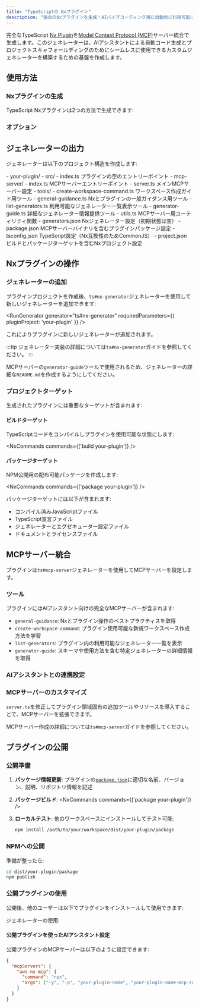 ```yaml
---
title: "TypeScriptの Nxプラグイン"
description: "独自のNxプラグインを生成！AIバイブコーディング用に自動的に利用可能になるカスタムジェネレーターを構築"
---
```





完全なTypeScript [Nx Plugin](https://nx.dev/extending-nx/intro/getting-started)を[Model Context Protocol (MCP)](https://modelcontextprotocol.io/)サーバー統合で生成します。このジェネレーターは、AIアシスタントによる自動コード生成とプロジェクトスキャフォールディングのためにシームレスに使用できるカスタムジェネレーターを構築するための基盤を作成します。

## 使用方法

### Nxプラグインの生成

TypeScript Nxプラグインは2つの方法で生成できます:

<RunGenerator generator="ts#nx-plugin" />

### オプション

<GeneratorParameters generator="ts#nx-plugin" />

## ジェネレーターの出力

ジェネレーターは以下のプロジェクト構造を作成します:

<FileTree>
- your-plugin/
  - src/
    - index.ts プラグインの空のエントリーポイント
    - mcp-server/
      - index.ts MCPサーバーエントリーポイント
      - server.ts メインMCPサーバー設定
      - tools/
        - create-workspace-command.ts ワークスペース作成ガイド用ツール
        - general-guidance.ts Nxとプラグインの一般ガイダンス用ツール
        - list-generators.ts 利用可能なジェネレーター一覧表示ツール
        - generator-guide.ts 詳細なジェネレーター情報提供ツール
      - utils.ts MCPサーバー用ユーティリティ関数
  - generators.json Nxジェネレーター設定（初期状態は空）
  - package.json MCPサーバーバイナリを含むプラグインパッケージ設定
  - tsconfig.json TypeScript設定（Nx互換性のためCommonJS）
  - project.json ビルドとパッケージターゲットを含むNxプロジェクト設定
</FileTree>

## Nxプラグインの操作

### ジェネレーターの追加

プラグインプロジェクトを作成後、<Link path="/guides/ts-nx-generator">`ts#nx-generator`</Link>ジェネレーターを使用して新しいジェネレーターを追加できます:

<RunGenerator generator="ts#nx-generator" requiredParameters={{ pluginProject: 'your-plugin' }} />

これによりプラグインに新しいジェネレーターが追加されます。

:::tip
ジェネレーター実装の詳細については<Link path="/guides/ts-nx-generator">`ts#nx-generator`ガイド</Link>を参照してください。
:::

MCPサーバーの`generator-guide`ツールで使用されるため、ジェネレーターの詳細な`README.md`を作成するようにしてください。

### プロジェクトターゲット

生成されたプラグインには重要なターゲットが含まれます:

#### ビルドターゲット
TypeScriptコードをコンパイルしプラグインを使用可能な状態にします:

<NxCommands commands={['build your-plugin']} />

#### パッケージターゲット
NPM公開用の配布可能パッケージを作成します:

<NxCommands commands={['package your-plugin']} />

パッケージターゲットには以下が含まれます:
- コンパイル済みJavaScriptファイル
- TypeScript宣言ファイル
- ジェネレーターとエグゼキューター設定ファイル
- ドキュメントとライセンスファイル

## MCPサーバー統合

プラグインは<Link path="/guides/ts-mcp-server">`ts#mcp-server`</Link>ジェネレーターを使用してMCPサーバーを設定します。

### ツール

プラグインにはAIアシスタント向けの完全なMCPサーバーが含まれます:

- `general-guidance`: Nxとプラグイン操作のベストプラクティスを取得
- `create-workspace-command`: プラグイン使用可能な新規ワークスペース作成方法を学習
- `list-generators`: プラグイン内の利用可能なジェネレーター一覧を表示
- `generator-guide`: スキーマや使用方法を含む特定ジェネレーターの詳細情報を取得

### AIアシスタントとの連携設定

<Snippet name="mcp/configuration" parentHeading="Configuring with AI Assistants" />

### MCPサーバーのカスタマイズ

`server.ts`を修正してプラグイン領域固有の追加ツールやリソースを導入することで、MCPサーバーを拡張できます。

MCPサーバー作成の詳細については<Link path="/guides/ts-mcp-server">`ts#mcp-server`ガイド</Link>を参照してください。

## プラグインの公開

### 公開準備

1. **パッケージ情報更新**: プラグインの[`package.json`](https://docs.npmjs.com/cli/v10/configuring-npm/package-json)に適切な名前、バージョン、説明、リポジトリ情報を記述

2. **パッケージビルド**:
   <NxCommands commands={['package your-plugin']} />

3. **ローカルテスト**: 他のワークスペースにインストールしてテスト可能:
   ```bash
   npm install /path/to/your/workspace/dist/your-plugin/package
   ```

### NPMへの公開

準備が整ったら:

```bash
cd dist/your-plugin/package
npm publish
```

### 公開プラグインの使用

公開後、他のユーザーは以下でプラグインをインストールして使用できます:

<InstallCommand pkg="your-plugin-name" />

ジェネレーターの使用:

<RunGenerator namespace="your-plugin-name" generator="your-generator-name" />

#### 公開プラグインを使ったAIアシスタント設定

公開プラグインのMCPサーバーは以下のように設定できます:

```json {3-6}
{
  "mcpServers": {
    "aws-nx-mcp": {
      "command": "npx",
      "args": ["-y", "-p", "your-plugin-name", "your-plugin-name-mcp-server"]
    }
  }
}
```